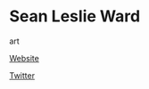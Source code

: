 # Sean Leslie Ward

<Skills>

art

</Skills>

<Personal>

[Website](http://afraux.tumblr.com)

[Twitter](https://twitter.com/Afraux)

</Personal>


